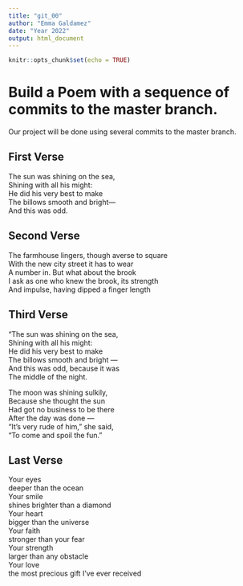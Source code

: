 ```yaml
---
title: "git_00"
author: "Emma Galdamez"
date: "Year 2022"
output: html_document
---
```


```r
knitr::opts_chunk$set(echo = TRUE)
```
# Build a Poem with a sequence of commits to the master branch.
Our project will be done using several commits to the master branch.
<!-- Do not modify or change any text in "!--" bracketed areas such as this --- these are instructions to
you, if you change any of this the git program will notice it and compromise your git merging strategy !-->

## First Verse 
<!--Put the first five lines of a poem by Lewis Carrol in this section!-->

The sun was shining on the sea,  
Shining with all his might:  
He did his very best to make  
The billows smooth and bright—  
And this was odd.  

## Second Verse
<!--Put the first five lines of a poem by Robert Frost here!-->

The farmhouse lingers, though averse to square  
With the new city street it has to wear  
A number in. But what about the brook  
I ask as one who knew the brook, its strength  
And impulse, having dipped a finger length  

## Third Verse
<!--Put the first two verses of The Walrus and the Carpenter here!-->

"The sun was shining on the sea,  
      Shining with all his might:  
He did his very best to make  
      The billows smooth and bright —  
And this was odd, because it was  
      The middle of the night.  

The moon was shining sulkily,  
      Because she thought the sun  
Had got no business to be there  
      After the day was done —  
"It's very rude of him," she said,  
      "To come and spoil the fun."  
      
## Last Verse
<!--Put a short poem of your choice 8-20 lines,here!-->

Your eyes  
deeper than the ocean  
Your smile  
shines brighter than a diamond  
Your heart  
bigger than the universe  
Your faith  
stronger than your fear  
Your strength  
larger than any obstacle  
Your love  
the most precious gift I’ve ever received  
